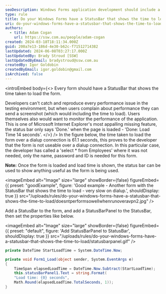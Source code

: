 ```yaml
---
seoDescription: Windows Forms application development should include a StatusBar to display the time taken to load the form, providing valuable insights for developers and users alike.
type: rule
title: Do your Windows Forms have a StatusBar that shows the time to load?
uri: do-your-windows-forms-have-a-statusbar-that-shows-the-time-to-load
authors:
  - title: Adam Cogan
    url: https://ssw.com.au/people/adam-cogan
created: 2024-03-18T18:11:34.000Z
guid: 200a7e13-186d-4e30-b62c-f71512714382
lastUpdated: 2024-06-08T03:27:17.000Z
lastUpdatedBy: Brady Stroud [SSW]
lastUpdatedByEmail: bradystroud@ssw.com.au
createdBy: Igor Goldobin
createdByEmail: igor.goldobin@gmail.com
isArchived: false
---
```


<introEmbed
  body={<>
Every form should have a StatusBar that shows the time taken to load the form.

Developers can't catch and reproduce every performance issue in the testing environment, but when users complain about performance they can send a screenshot (which would including the time to load). Users themselves also would want to monitor the performance of the application. This is one of Microsoft Internet Explorer's most appalling missing feature, the status bar only says 'Done.' when the page is loaded - 'Done: Load Time 14 seconds'.
  </>}
/>
In the figure below, the time taken to load the form over a dialup connection is 61.1 seconds, this proves to the developer that the form is not useable over a dialup connection. In this particular case, the developer has called a 'select \* from Employees' where it was not needed, only the name, password and ID is needed for this form.

**Note:** Once the form is loaded and load time is shown, the status bar can be used to show anything useful as the form is being used.

<imageEmbed
  alt="Image"
  size="large"
  showBorder={false}
  figureEmbed={{
    preset: "goodExample",
    figure: 'Good example - Another form with the StatusBar that shows the time to load - very slow on dialup.',
    shouldDisplay: true
  }}
  src="/uploads/rules/do-your-windows-forms-have-a-statusbar-that-shows-the-time-to-load/doesntperformsowellwhenrunoveravpn2.jpg"
/>

Add a StatusBar to the form, and add a StatusBarPanel to the StatusBar, then set the properties like below.


<imageEmbed
  alt="Image"
  size="large"
  showBorder={false}
  figureEmbed={{
    preset: "default",
    figure: 'Add StatusBarPanel to StatusBar',
    shouldDisplay: true
  }}
  src="/uploads/rules/do-your-windows-forms-have-a-statusbar-that-shows-the-time-to-load/statusbarpanel.gif"
/>

```cs
private DateTime StartLoadTime = System.DateTime.Now;

private void Form1_Load(object sender, System.EventArgs e)
{
    TimeSpan elapsedLoadTime = DateTime.Now.Subtract(StartLoadTime);
    this.statusBarPanel1.Text = string.Format(
    "Load time: {0} seconds",
    Math.Round(elapsedLoadTime.TotalSeconds, 1));
}
```
